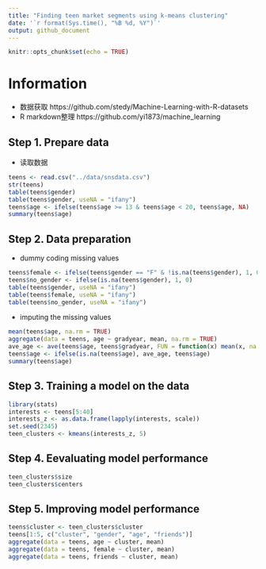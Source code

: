 ```yaml
---
title: "Finding teen market segments using k-means clustering"
date: '`r format(Sys.time(), "%B %d, %Y")`'
output: github_document
---
```


```r
knitr::opts_chunk$set(echo = TRUE)
```

# Information
* 数据获取 https://github.com/stedy/Machine-Learning-with-R-datasets
* R markdown整理 https://github.com/yi1873/machine_learning

## Step 1. Prepare data

* 读取数据
```r
teens <- read.csv("../data/snsdata.csv")
str(teens)
table(teens$gender)
table(teens$gender, useNA = "ifany")
teens$age <- ifelse(teens$age >= 13 & teens$age < 20, teens$age, NA)
summary(teens$age)
```

## Step 2. Data preparation  
* dummy coding missing values
```r
teens$female <- ifelse(teens$gender == "F" & !is.na(teens$gender), 1, 0)
teens$no_gender <- ifelse(is.na(teens$gender), 1, 0)
table(teens$gender, useNA = "ifany")
table(teens$female, useNA = "ifany")
table(teens$no_gender, useNA = "ifany")
```

* imputing the missing values
```r
mean(teens$age, na.rm = TRUE)
aggregate(data = teens, age ~ gradyear, mean, na.rm = TRUE)
ave_age <- ave(teens$age, teens$gradyear, FUN = function(x) mean(x, na.rm = TRUE))
teens$age <- ifelse(is.na(teens$age), ave_age, teens$age)
summary(teens$age)
```

## Step 3. Training a model on the data
```r
library(stats)
interests <- teens[5:40]
interests_z <- as.data.frame(lapply(interests, scale))
set.seed(2345)
teen_clusters <- kmeans(interests_z, 5)
```

## Step 4. Eevaluating model performance
```r
teen_clusters$size
teen_clusters$centers
```

## Step 5. Improving model performance
```r
teens$cluster <- teen_clusters$cluster
teens[1:5, c("cluster", "gender", "age", "friends")]
aggregate(data = teens, age ~ cluster, mean)
aggregate(data = teens, female ~ cluster, mean)
aggregate(data = teens, friends ~ cluster, mean)

```


